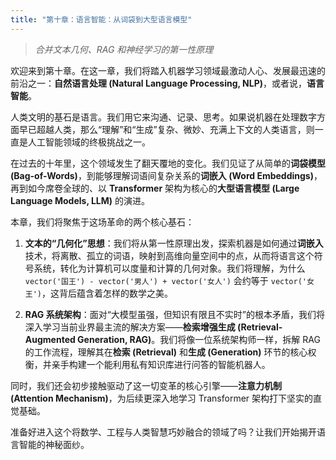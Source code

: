```yaml
---
title: "第十章：语言智能：从词袋到大型语言模型"
---
```


> *合并文本几何、RAG 和神经学习的第一性原理*

欢迎来到第十章。在这一章，我们将踏入机器学习领域最激动人心、发展最迅速的前沿之一：**自然语言处理 (Natural Language Processing, NLP)**，或者说，**语言智能**。

人类文明的基石是语言。我们用它来沟通、记录、思考。如果说机器在处理数字方面早已超越人类，那么“理解”和“生成”复杂、微妙、充满上下文的人类语言，则一直是人工智能领域的终极挑战之一。

在过去的十年里，这个领域发生了翻天覆地的变化。我们见证了从简单的**词袋模型 (Bag-of-Words)**，到能够理解词语间复杂关系的**词嵌入 (Word Embeddings)**，再到如今席卷全球的、以 **Transformer** 架构为核心的**大型语言模型 (Large Language Models, LLM)** 的演进。

本章，我们将聚焦于这场革命的两个核心基石：

1.  **文本的“几何化”思想**：我们将从第一性原理出发，探索机器是如何通过**词嵌入**技术，将离散、孤立的词语，映射到高维向量空间中的点，从而将语言这个符号系统，转化为计算机可以度量和计算的几何对象。我们将理解，为什么 `vector('国王') - vector('男人') + vector('女人')` 会约等于 `vector('女王')`，这背后蕴含着怎样的数学之美。

2.  **RAG 系统架构**：面对“大模型虽强，但知识有限且不实时”的根本矛盾，我们将深入学习当前业界最主流的解决方案——**检索增强生成 (Retrieval-Augmented Generation, RAG)**。我们将像一位系统架构师一样，拆解 RAG 的工作流程，理解其在**检索 (Retrieval)** 和**生成 (Generation)** 环节的核心权衡，并亲手构建一个能利用私有知识库进行问答的智能机器人。

同时，我们还会初步接触驱动了这一切变革的核心引擎——**注意力机制 (Attention Mechanism)**，为后续更深入地学习 Transformer 架构打下坚实的直觉基础。

准备好进入这个将数学、工程与人类智慧巧妙融合的领域了吗？让我们开始揭开语言智能的神秘面纱。
